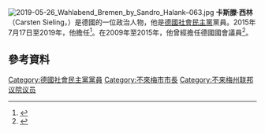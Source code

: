 [[File:2019-05-26_Wahlabend_Bremen_by_Sandro_Halank–063.jpg|thumb]]
'''卡斯滕·西林'''（Carsten Sieling，{{bd|1959年|1月13日}}）是德國的一位政治人物，他是[[德國社會民主黨|德國社會民主黨]]黨員。2015年7月17日至2019年，他擔任{{le|不來梅市市長列表|List of mayors of Bremen|不萊梅市市長}}<ref>{{cite web |author=Das Rathaus Bremen Senatskanzlei |url=http://www.rathaus.bremen.de/sixcms/detail.php?gsid=bremen54.c.2329.de |title=Senatskanzlei - The Mayor |publisher=Rathaus.bremen.de |date=1959-01-13 |accessdate=2015-07-30 |archive-url=https://web.archive.org/web/20160303050446/http://www.rathaus.bremen.de/sixcms/detail.php?gsid=bremen54.c.2329.de |archive-date=2016-03-03 |dead-url=yes }}</ref>。在2009年至2015年，他曾經擔任德國國會議員<ref>{{cite web |url=http://www.bundestag.de/bundestag/abgeordnete18/biografien/S/sieling_carsten/258990 |title=Deutscher Bundestag - Dr. Carsten Günter Erich Sieling, SPD |language=de |publisher=Bundestag.de |date=2013-09-22 |accessdate=2015-07-30 |deadurl=yes |archiveurl=https://web.archive.org/web/20150423051426/http://bundestag.de/bundestag/abgeordnete18/biografien/S/sieling_carsten/258990 |archivedate=2015-04-23 }}</ref>。

== 參考資料 ==
{{reflist}}

[[Category:德國社會民主黨黨員|Category:德國社會民主黨黨員]]
[[Category:不來梅市市長|Category:不來梅市市長]]
[[Category:不来梅州联邦议院议员|Category:不来梅州联邦议院议员]]